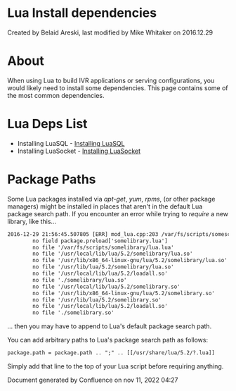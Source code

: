 
# Lua Install dependencies 

 Created by  Belaid Areski, last modified by  Mike Whitaker on 2016.12.29

# About

When using Lua to build IVR applications or serving configurations, you would likely need to install some dependencies. This page contains some of the most common dependencies.

# Lua Deps List

* Installing LuaSQL - [Installing LuaSQL](./Installing-LuaSQL_3965269.mdx#odbc)
* Installing LuaSocket - [Installing LuaSocket](./Installing-LuaSocket_3965256.mdx#-freeswitch--installing-luasocket-)

# Package Paths

Some Lua packages installed via _apt-get_, _yum_, _rpms_, (or other package managers) might be installed in places that aren't in the default Lua package search path. If you encounter an error while trying to _require_ a new library, like this...

```xml
2016-12-29 21:56:45.507805 [ERR] mod_lua.cpp:203 /var/fs/scripts/somescript.lua:1: module 'somelibrary.lua' not found:
        no field package.preload['somelibrary.lua']
        no file '/var/fs/scripts/somelibrary/lua.lua'
        no file '/usr/local/lib/lua/5.2/somelibrary/lua.so'
        no file '/usr/lib/x86_64-linux-gnu/lua/5.2/somelibrary/lua.so'
        no file '/usr/lib/lua/5.2/somelibrary/lua.so'
        no file '/usr/local/lib/lua/5.2/loadall.so'
        no file './somelibrary/lua.so'
        no file '/usr/local/lib/lua/5.2/somelibrary.so'
        no file '/usr/lib/x86_64-linux-gnu/lua/5.2/somelibrary.so'
        no file '/usr/lib/lua/5.2/somelibrary.so'
        no file '/usr/local/lib/lua/5.2/loadall.so'
        no file './somelibrary.so'


```

... then you may have to append to Lua's default package search path. 

You can add arbitrary paths to Lua's package search path as follows:

```xml
package.path = package.path .. ";" .. [[/usr/share/lua/5.2/?.lua]]
```

Simply add that line to the top of your Lua script before requiring anything.

  
Document generated by Confluence on nov 11, 2022 04:27
